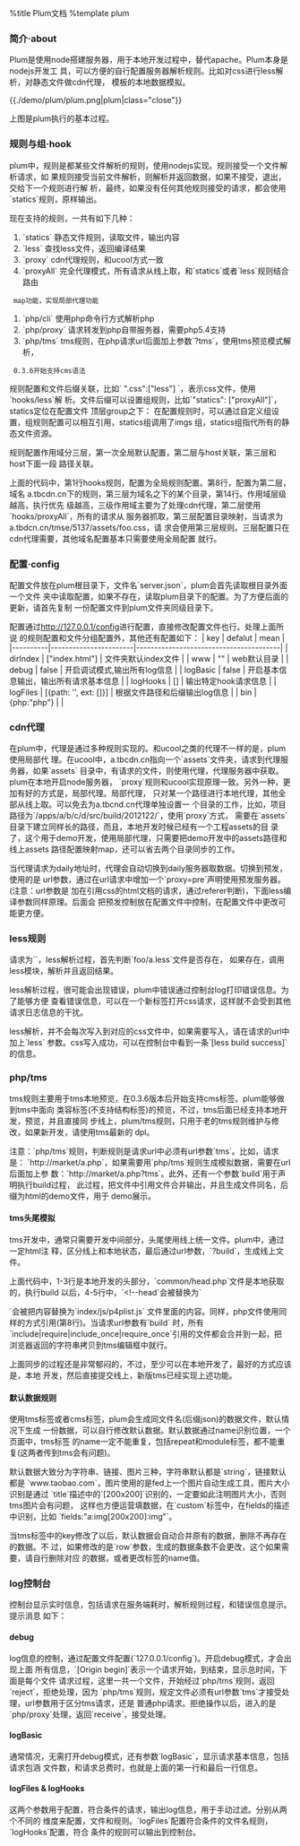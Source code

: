 %title Plum文档
%template plum

=== 简介·about ===

Plum是使用node搭建服务器，用于本地开发过程中，替代apache。Plum本身是nodejs开发工
具，可以方便的自行配置服务器解析规则。比如对css进行less解析，对静态文件做cdn代理，
模板的本地数据模拟。

{{./demo/plum/plum.png|plum|class="close"}}

上图是plum执行的基本过程。

=== 规则与组·hook ===

plum中，规则是都某些文件解析的规则，使用nodejs实现。规则接受一个文件解析请求，如
果规则接受当前文件解析，则解析并返回数据，如果不接受，退出，交给下一个规则进行解
析，最终，如果没有任何其他规则接受的请求，都会使用`statics`规则，原样输出。

现在支持的规则，一共有如下几种：

# `statics` 静态文件规则，读取文件，输出内容
# `less` 查找less文件，返回编译结果
# `proxy` cdn代理规则，和ucool方式一致
# `proxyAll` 完全代理模式，所有请求从线上取，和`statics`或者`less`规则结合路由
  map功能，实现局部代理功能
# `php/cli` 使用php命令行方式解析php
# `php/proxy` 请求转发到php自带服务器，需要php5.4支持
# `php/tms` tms规则，在php请求url后面加上参数`?tms`，使用tms预览模式解析，
  0.3.6开始支持cms语法

规则配置和文件后缀关联，比如` ".css":["less"] `，表示css文件，使用`hooks/less`解
析。文件后缀可以设置组规则，比如`"statics": ["proxyAll"]`，statics定位在配置文件
顶层group之下：
{{{class="prettyprint linenums lang-json"
  "groups":{
    "statics" : [".css",".js","imgs",".swf"],
    "imgs"    : [".png", ".gif", ".jpg", ".ico"]
  }
}}}
在配置规则时，可以通过自定义组设置，组规则配置可以相互引用，statics组调用了imgs
组，statics组指代所有的静态文件资源。

规则配置作用域分三层，第一次全局默认配置，第二层与host关联，第三层和host下面一段
路径关联。

{{{class="prettyprint linenums lang-json"
"hooks":{
  ".css":["less"],
  ".php":["php/tms", "php/proxy"]
},
"servers":{
  "a.tbcdn.cn": {
    "path":"/Users/eward/assets",
    "hooks":{
      "statics":["proxyAll"]
    },
    "maps":{
      "/tmse/5137/assets/":{
        "path" : "/Users/eward/Sites/dev/nongye/sdk/assets/",
        "hooks":{
          "statics" : ["statics"]
        }
      }
    }
  }
}
}}}

上面的代码中，第1行hooks规则，配置为全局规则配置。第8行，配置为第二层，域名
a.tbcdn.cn下的规则，第三层为域名之下的某个目录，第14行。作用域层级越高，执行优先
级越高，三级作用域主要为了处理cdn代理，第二层使用`hooks/proxyAll`，所有的请求从
服务器抓取，第三层配置目录映射，当请求为a.tbdcn.cn/tmse/5137/assets/foo.css，请
求会使用第三层规则。三层配置只在cdn代理需要，其他域名配置基本只需要使用全局配置
就行。

=== 配置·config ===

配置文件放在plum根目录下，文件名`server.json`，plum会首先读取根目录外面一个文件
夹中读取配置，如果不存在，读取plum目录下的配置。为了方便后面的更新，请首先复制
一份配置文件到plum文件夹同级目录下。

配置通过[[http://127.0.0.1/config]]进行配置，直接修改配置文件也行。处理上面所说
的规则配置和文件分组配置外，其他还有配置如下：
| key      | defalut               | mean                                   |
|----------|-----------------------|----------------------------------------|
| dirIndex | ["index.html"]        | 文件夹默认index文件                    |
| www      | ""                    | web默认目录                            |
| debug    | false                 | 开启调试模式,输出所有log信息           |
| logBasic | false                 | 开启基本信息输出，输出所有请求基本信息 |
| logHooks | []                    | 输出特定hook请求信息                   |
| logFiles | [{path: '', ext: []}] | 根据文件路径和后缀输出log信息          |
| bin      | {php:"php"}           |                                        |

=== cdn代理 ===

在plum中，代理是通过多种规则实现的。和ucool之类的代理不一样的是，plum使用局部代
理。在ucool中，a.tbcdn.cn指向一个`assets`文件夹，请求到代理服务器，如果`assets`
目录中，有请求的文件，则使用代理，代理服务器中获取。plum在本地开启node服务器，
`proxy`规则和ucool实现原理一致。另外一种，更加有好的方式是，局部代理。局部代理，
只对某一个路径进行本地代理，其他全部从线上取。可以免去为a.tbcnd.cn代理单独设置一
个目录的工作，比如，项目路径为`/apps/a/b/c/d/src/build/2012122/`，使用`proxy`方式，
需要在`assets`目录下建立同样长的路径，而且，本地开发时候已经有一个工程assets的目
录了，这个用于demo开发，使用局部代理，只需要把demo开发中的assets路径和线上assets
路径配置映射map，还可以省去两个目录同步的工作。

当代理请求为daily地址时，代理会自动切换到daily服务器取数据。切换到预发，使用的是
url参数，通过在url请求中增加一个`proxy=pre`声明使用预发服务器。(注意：url参数是
加在引用css的html文档的请求，通过referer判断)，下面less编译参数同样原理。后面会
把预发控制放在配置文件中控制，在配置文件中更改可能更方便。

=== less规则 ===

请求为`<link href="foo/a.css">`，less解析过程，首先判断`foo/a.less`文件是否存在， 
如果存在，调用less模块，解析并且返回结果。

less解析过程，很可能会出现错误，plum中错误通过控制台log打印错误信息。为了能够方便
查看错误信息，可以在一个新标签打开css请求，这样就不会受到其他请求日志信息的干扰。

less解析，并不会每次写入到对应的css文件中，如果需要写入，请在请求的url中加上`less` 
参数。css写入成功，可以在控制台中看到一条`[less build success]`的信息。

=== php/tms ===

tms规则主要用于tms本地预览，在0.3.6版本后开始支持cms标签。plum能够做到tms中面向
类容标签(不支持结构标签)的预览，不过，tms后面已经支持本地开发，预览，并且直接同
步线上，plum/tms规则，只用于老的tms规则维护与修改，如果新开发，请使用tms最新的
dpl。

注意：`php/tms`规则，判断规则是请求url中必须有url参数`tms`。比如，请求是：
`http://market/a.php`，如果需要用`php/tms`规则生成模拟数据，需要在url后面加上参
数：`http://market/a.php?tms`。此外，还有一个参数`build`用于声明执行build过程，
此过程，把文件中引用文件合并输出，并且生成文件同名，后缀为html的demo文件，用于
demo展示。

==== tms头尾模拟 ====

tms开发中，通常只需要开发中间部分，头尾使用线上统一文件。plum中，通过一定html注
释，区分线上和本地状态，最后通过url参数，`?build`，生成线上文件。

{{{class="prettyprint linenums lang-php"
<?php include 'common/head.php'; $isOnline = false; ?>
<link rel="stylesheet" href="index/css/index.css" />
<script charset="utf-8" src="index/js/p4plist.js"></script>
<!--head include('/home/admin/go/market/5135/__header.php');
$isOnline = true; head-->
<script type="text/javascript">
  <?php if ($isOnline): ?>
  <?php include 'index/js/p4plist.js'; ?>
  <?php endif; ?>
</script>

<div class="content">
  <?php include 'index/vnav.php'; ?>
</div>

<!--foot include('/home/admin/go/market/5135/__footer.php') foot-->
<script src="index/js/index.js"></script>
<?php include 'common/foot.php'; ?>
  }}}
  
上面代码中，1-3行是本地开发的头部分，`common/head.php`文件是本地获取的，执行build
以后，4-5行中，`<!--head`会被替换为`<?php`标签结束和开始。所以`$isOnline`变量，
在线上是true，而本地开发中是false。通常情况下是无需这样区分的，只是本例是一个活动
页面，发布以后css和js需要一起引入到页面中。在开发中是单独请求，线上时使用
`<?php include 'index/js/p4plist.js'; ?>`会被把内容替换为`index/js/p4plist.js`
文件里面的内容。同样，php文件使用同样的方式引用(第8行)。当请求url参数有`build`
时，所有`include|require|include_once|require_once`引用的文件都会合并到一起，把
浏览器返回的字符串拷贝到tms编辑框中就行。

上面同步的过程还是非常郁闷的，不过，至少可以在本地开发了，最好的方式应该是，本地
开发，然后直接提交线上，新版tms已经实现上述功能。

==== 默认数据规则 ====

使用tms标签或者cms标签，plum会生成同文件名(后缀json)的数据文件，默认情况下生成
一份数据，可以自行修改默认数据。默认数据通过name识别位置，一个页面中，tms标签
的name一定不能重复，包括repeat和module标签，都不能重复(这两者传到tms会有问题)。

默认数据大致分为字符串、链接、图片三种，字符串默认都是`string`，链接默认都是
`www.taobao.com`，图片使用的是fed上一个图片自动生成工具，图片大小识别是通过
`title`描述中的`[200x200]`识别的，一定要如此注明图片大小，否则tms图片会有问题，
这样也方便运营填数据，在`custom`标签中，在fields的描述中识别，比如
`fields:"a:img[200x200]:img"`。

当tms标签中的key修改了以后，默认数据会自动合并原有的数据，删除不再存在的数据。不
过，如果修改的是`row`参数，生成的数据条数不会更改，这个如果需要，请自行删除对应
的数据，或者更改标签的name值。

=== log控制台 ===

控制台显示实时信息，包括请求在服务端耗时，解析规则过程，和错误信息提示。提示消息
如下：

{{{class="prettyprint linenums"
[Origin begin]: 1 files(guarantee.php)
[Hook php/tms reject]: file /nongye/demo/guarantee.php(0). spend time:1
[Hook php/proxy receive]: file /nongye/demo/guarantee.php(0). spend time:2
[Hook php/proxy]: Get file /nongye/demo/guarantee.php(0). spend time:36
[Origin end]: spend time: 36ms
  }}}
  
==== debug ====

log信息的控制，通过配置文件配置(`127.0.0.1/config`)。开启debug模式，才会出现上面
所有信息，`[Origin begin]`表示一个请求开始，到结束，显示总时间，下面是每个文件
请求过程，这里一共一个文件，开始经过`php/tms`规则，返回`reject`，拒绝处理，因为
`php/tms`规则，规定文件必须有url参数`tms`才接受处理，url参数用于区分tms请求，还是
普通php请求。拒绝操作以后，进入的是`php/proxy`处理，返回`receive`，接受处理。

==== logBasic ====

通常情况，无需打开debug模式，还有参数`logBasic`，显示请求基本信息，包括请求包涵
文件数，和请求总费时，也就是上面的第一行和最后一行信息。

==== logFiles & logHooks ====

这两个参数用于配置，符合条件的请求，输出log信息，用于手动过滤。分别从两个不同的
维度来配置，文件和规则。`logFiles`配置符合条件的文件名规则，`logHooks`配置，符合
条件的规则可以输出到控制台。
